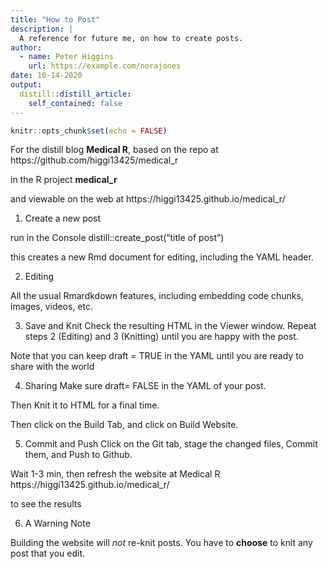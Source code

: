 ```yaml
---
title: "How to Post"
description: |
  A reference for future me, on how to create posts.
author:
  - name: Peter Higgins
    url: https://example.com/norajones
date: 10-14-2020
output:
  distill::distill_article:
    self_contained: false
---
```


```r
knitr::opts_chunk$set(echo = FALSE)
```

For the distill blog **Medical R**,
based on the repo at https://github.com/higgi13425/medical_r

in the R project **medical_r**

and viewable on the web at https://higgi13425.github.io/medical_r/

1. Create a new post

run in the Console
distill::create_post("title of post")

this creates a new Rmd document for editing, including the YAML header.

2. Editing

All the usual Rmardkdown features, including embedding code chunks, images, videos, etc.

3. Save and Knit
Check the resulting HTML in the Viewer window.
Repeat steps 2 (Editing) and 3 (Knitting) until you are happy with the post.

Note that you can keep draft = TRUE in the YAML until you are ready to share with the world

4. Sharing
Make sure draft= FALSE in the YAML of your post.

Then Knit it to HTML for a final time.

Then click on the Build Tab, and click on Build Website.

5. Commit and Push
Click on the Git tab, stage the changed files, Commit them,
and Push to Github.

Wait 1-3 min, then refresh the website at Medical R
https://higgi13425.github.io/medical_r/

to see the results

6. A Warning Note

Building the website will *not* re-knit posts. You have to **choose** to knit any post that you edit.